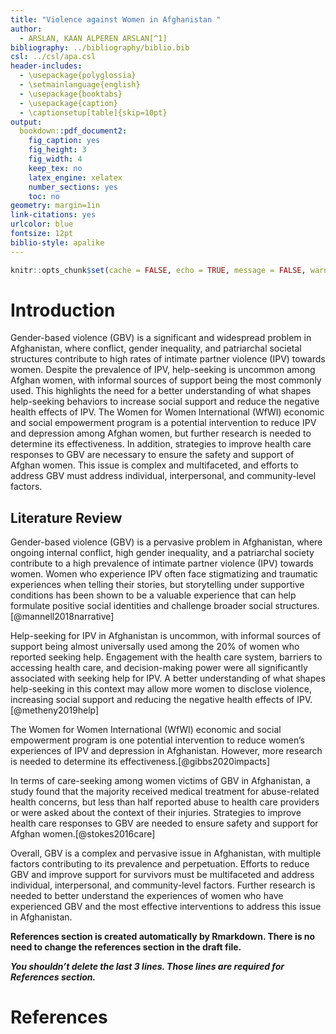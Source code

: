 ---
title: "Violence against Women in Afghanistan "
author: 
  - ARSLAN, KAAN ALPEREN ARSLAN[^1]
bibliography: ../bibliography/biblio.bib
csl: ../csl/apa.csl
header-includes:
  - \usepackage{polyglossia}
  - \setmainlanguage{english}
  - \usepackage{booktabs}
  - \usepackage{caption} 
  - \captionsetup[table]{skip=10pt}
output:
  bookdown::pdf_document2:
    fig_caption: yes
    fig_height: 3
    fig_width: 4
    keep_tex: no
    latex_engine: xelatex
    number_sections: yes
    toc: no
geometry: margin=1in
link-citations: yes
urlcolor: blue
fontsize: 12pt
biblio-style: apalike
---
```{r setup, include=FALSE}
knitr::opts_chunk$set(cache = FALSE, echo = TRUE, message = FALSE, warning = FALSE)
```

<!-- ======================================================================= -->
<!-- ============================== FOOTNOTES ============================== -->
<!-- ======================================================================= -->
[^1]: 19080379, [midterm](https://github.com/kaanalperenarslan/midterm.git)



# Introduction

Gender-based violence (GBV) is a significant and widespread problem in Afghanistan, where conflict, gender inequality, and patriarchal societal structures contribute to high rates of intimate partner violence (IPV) towards women. Despite the prevalence of IPV, help-seeking is uncommon among Afghan women, with informal sources of support being the most commonly used. This highlights the need for a better understanding of what shapes help-seeking behaviors to increase social support and reduce the negative health effects of IPV. The Women for Women International (WfWI) economic and social empowerment program is a potential intervention to reduce IPV and depression among Afghan women, but further research is needed to determine its effectiveness. In addition, strategies to improve health care responses to GBV are necessary to ensure the safety and support of Afghan women. This issue is complex and multifaceted, and efforts to address GBV must address individual, interpersonal, and community-level factors.

## Literature Review

Gender-based violence (GBV) is a pervasive problem in Afghanistan, where ongoing internal conflict, high gender inequality, and a patriarchal society contribute to a high prevalence of intimate partner violence (IPV) towards women. Women who experience IPV often face stigmatizing and traumatic experiences when telling their stories, but storytelling under supportive conditions has been shown to be a valuable experience that can help formulate positive social identities and challenge broader social structures. [@mannell2018narrative]

Help-seeking for IPV in Afghanistan is uncommon, with informal sources of support being almost universally used among the 20% of women who reported seeking help. Engagement with the health care system, barriers to accessing health care, and decision-making power were all significantly associated with seeking help for IPV. A better understanding of what shapes help-seeking in this context may allow more women to disclose violence, increasing social support and reducing the negative health effects of IPV.[@metheny2019help]

The Women for Women International (WfWI) economic and social empowerment program is one potential intervention to reduce women's experiences of IPV and depression in Afghanistan. However, more research is needed to determine its effectiveness.[@gibbs2020impacts]

In terms of care-seeking among women victims of GBV in Afghanistan, a study found that the majority received medical treatment for abuse-related health concerns, but less than half reported abuse to health care providers or were asked about the context of their injuries. Strategies to improve health care responses to GBV are needed to ensure safety and support for Afghan women.[@stokes2016care]

Overall, GBV is a complex and pervasive issue in Afghanistan, with multiple factors contributing to its prevalence and perpetuation. Efforts to reduce GBV and improve support for survivors must be multifaceted and address individual, interpersonal, and community-level factors. Further research is needed to better understand the experiences of women who have experienced GBV and the most effective interventions to address this issue in Afghanistan.
   



**References section is created automatically by Rmarkdown. There is no need to change the references section in the draft file.**

**_You shouldn't delete the last 3 lines. Those lines are required for References section._**

\newpage
# References {#references}
<div id="refs"></div>

